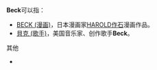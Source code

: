 '''Beck'''可以指：
* [[BECK_(漫画)|BECK (漫画)]]，日本漫画家[[HAROLD作石|HAROLD作石]]漫画作品。
* [[貝克_(歌手)|貝克 (歌手)]]，美国音乐家、创作歌手'''Beck'''。
;其他
* {{lookfrom}}
{{消歧义|Cat=非中文名称消歧义}}